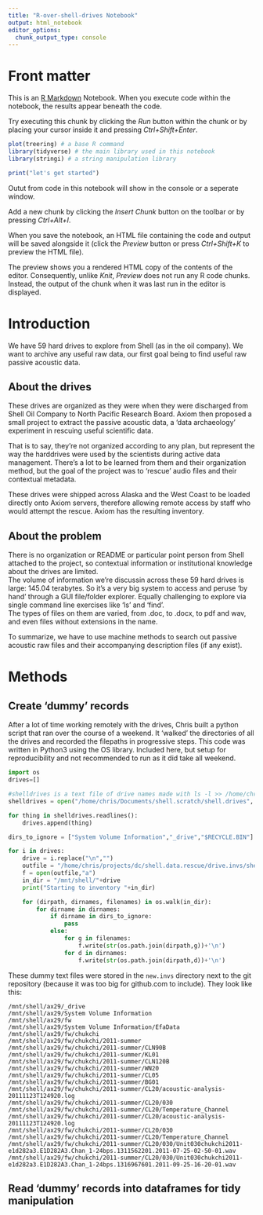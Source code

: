 ```yaml
---
title: "R-over-shell-drives Notebook"
output: html_notebook
editor_options: 
  chunk_output_type: console
---
```


# Front matter
This is an [R Markdown](http://rmarkdown.rstudio.com) Notebook. When you execute code within the notebook, the results appear beneath the code. 

Try executing this chunk by clicking the *Run* button within the chunk or by placing your cursor inside it and pressing *Ctrl+Shift+Enter*. 

```r
plot(treering) # a base R command
library(tidyverse) # the main library used in this notebook
library(stringi) # a string manipulation library

print("let's get started")
```
Outut from code in this notebook will show in the console or a seperate window.

Add a new chunk by clicking the *Insert Chunk* button on the toolbar or by pressing *Ctrl+Alt+I*.

When you save the notebook, an HTML file containing the code and output will be saved alongside it (click the *Preview* button or press *Ctrl+Shift+K* to preview the HTML file).

The preview shows you a rendered HTML copy of the contents of the editor. Consequently, unlike *Knit*, *Preview* does not run any R code chunks. Instead, the output of the chunk when it was last run in the editor is displayed.

# Introduction 
We have 59 hard drives to explore from Shell (as in the oil company). We want to archive any useful raw data, our first goal being to find useful raw passive acoustic data.

## About the drives
These drives are organized as they were when they were discharged from Shell Oil Company to North Pacific Research Board. Axiom then proposed a small project to extract the passive acoustic data, a 'data archaeology' experiment in rescuing useful scientific data.

That is to say, they're not organized according to any plan, but represent the way the harddrives were used by the scientists during active data management. There's a lot to be learned from them and their organization method, but the goal of the project was to 'rescue' audio files and their contextual metadata. 

These drives were shipped across Alaska and the West Coast to be loaded directly onto Axiom servers, therefore allowing remote access by staff who would attempt the rescue. Axiom has the resulting inventory.

## About the problem
There is no organization or README or particular point person from Shell attached to the project, so contextual information or institutional knowledge about the drives are limited.  
The volume of information we're discussin across these 59 hard drives is large: 145.04 terabytes. So it's a very big system to access and peruse 'by hand' through a GUI file/folder explorer. Equally challenging to explore via single command line exercises like 'ls' and 'find'.  
The types of files on them are varied, from .doc, to .docx, to pdf and wav, and even files without extensions in the name.  

To summarize, we have to use machine methods to search out passive acoustic raw files and their accompanying description files (if any exist).

# Methods
## Create 'dummy' records
After a lot of time working remotely with the drives, Chris built a python script that ran over the course of a weekend. It 'walked' the directories of all the drives and recorded the filepaths in progressive steps. This code was written in Python3 using the OS library. Included here, but setup for reproducibility and not recommended to run as it did take all weekend.

```python
import os
drives=[]

#shelldrives is a text file of drive names made with ls -l >> /home/chris/Documents/shell.scratch/shell.drives
shelldrives = open("/home/chris/Documents/shell.scratch/shell.drives", "r")

for thing in shelldrives.readlines():
 	drives.append(thing)

dirs_to_ignore = ["System Volume Information","_drive","$RECYCLE.BIN"]

for i in drives:
    drive = i.replace("\n","")
    outfile = "/home/chris/projects/dc/shell.data.rescue/drive.invs/shell."+drive
    f = open(outfile,"a")
    in_dir = "/mnt/shell/"+drive
    print("Starting to inventory "+in_dir)

    for (dirpath, dirnames, filenames) in os.walk(in_dir):
        for dirname in dirnames:
            if dirname in dirs_to_ignore: 
                pass
            else:
                for g in filenames:
                    f.write(str(os.path.join(dirpath,g))+'\n')
                for d in dirnames:
                    f.write(str(os.path.join(dirpath,d))+'\n')
```

These dummy text files were stored in the `new.invs` directory next to the git repository (because it was too big for github.com to include). They look like this:
```
/mnt/shell/ax29/_drive
/mnt/shell/ax29/System Volume Information
/mnt/shell/ax29/fw
/mnt/shell/ax29/System Volume Information/EfaData
/mnt/shell/ax29/fw/chukchi
/mnt/shell/ax29/fw/chukchi/2011-summer
/mnt/shell/ax29/fw/chukchi/2011-summer/CLN90B
/mnt/shell/ax29/fw/chukchi/2011-summer/KL01
/mnt/shell/ax29/fw/chukchi/2011-summer/CLN120B
/mnt/shell/ax29/fw/chukchi/2011-summer/WN20
/mnt/shell/ax29/fw/chukchi/2011-summer/CL05
/mnt/shell/ax29/fw/chukchi/2011-summer/BG01
/mnt/shell/ax29/fw/chukchi/2011-summer/CL20/acoustic-analysis-20111123T124920.log
/mnt/shell/ax29/fw/chukchi/2011-summer/CL20/030
/mnt/shell/ax29/fw/chukchi/2011-summer/CL20/Temperature_Channel
/mnt/shell/ax29/fw/chukchi/2011-summer/CL20/acoustic-analysis-20111123T124920.log
/mnt/shell/ax29/fw/chukchi/2011-summer/CL20/030
/mnt/shell/ax29/fw/chukchi/2011-summer/CL20/Temperature_Channel
/mnt/shell/ax29/fw/chukchi/2011-summer/CL20/030/Unit030chukchi2011-e1d282a3.E1D282A3.Chan_1-24bps.1311562201.2011-07-25-02-50-01.wav
/mnt/shell/ax29/fw/chukchi/2011-summer/CL20/030/Unit030chukchi2011-e1d282a3.E1D282A3.Chan_1-24bps.1316967601.2011-09-25-16-20-01.wav
```


## Read 'dummy' records into dataframes for tidy manipulation
